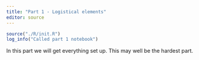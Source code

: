 ```yaml
---
title: "Part 1 - Logistical elements"
editor: source
---
```


```r
source("./R/init.R")
log_info("Called part 1 notebook")
```

In this part we will get everything set up.
This may well be the hardest part.


